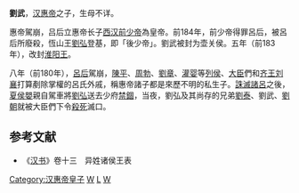 '''劉武'''{{BD||？|前180年||catIdx=L}}，[[汉惠帝|汉惠帝]]之子，生母不详。

惠帝駕崩，吕后立惠帝长子[[西汉前少帝|西汉前少帝]]為皇帝。前184年，前少帝得罪呂后，被呂后所廢殺，恆山王[[劉弘|劉弘]]登基，即「後少帝」。劉武被封为壶关侯。五年（前183年），改封[[淮阳王|淮阳王]]。

八年（前180年），[[呂后|呂后]]駕崩，[[陈平_(汉朝)|陳平]]、[[周勃|周勃]]、[[刘章_(城阳王)|劉章]]、[[灌婴|灌婴]]等[[列侯|列侯]]、[[大臣|大臣]]們和[[刘襄_(齐王)|齐王刘襄]]打算剷除掌權的呂氏外戚，稱惠帝諸子都是來歷不明的私生子。[[誅滅諸呂|誅滅諸呂]]之後，[[夏侯嬰|夏侯嬰]]親自駕車將[[劉弘|劉弘]]送去少府[[禁錮|禁錮]]，当夜，劉弘及其尚存的兄弟[[刘太|劉泰]]、劉武、[[劉朝|劉朝]]就被大臣們下令[[殺死|殺死]]滅口。

==参考文献==
*《[[汉书|汉书]]》卷十三　异姓诸侯王表

{{汉初异姓王}}
{{西漢諸侯王}}
[[Category:汉惠帝皇子|Category:汉惠帝皇子]]
[[Category:西汉诸侯王|W]]
[[Category:西汉被杀害人物|L]]
[[Category:刘姓|W]]